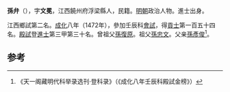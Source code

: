 {{Otheruses|other=名为孙文冕的其他人物|孙文冕}}

'''孫弁'''（{{bd|1433年||？}}），字'''文冕'''，江西饒州府浮梁縣人，民籍。[[明朝|明朝]]政治人物。進士出身。

江西鄉試第二名。[[成化|成化]]八年（1472年），參加壬辰科[[會試|會試]]，得[[貢士|貢士]]第一百五十四名。[[殿試|殿試]]登[[進士|進士]]第三甲第三十名。曾祖父[[孫復原|孫復原]]。祖父[[孫忠文|孫忠文]]。父亲[[孫彥俊|孫彥俊]]<ref>《天一阁藏明代科举录选刊·登科录》（《成化八年壬辰科殿試金榜》）</ref>。

==参考==
{{reflist}}
{{明朝人物小作品}}
{{成化八年壬辰科殿試金榜}}